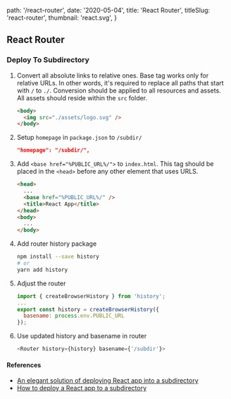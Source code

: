 
  path: '/react-router',
  date: '2020-05-04',
  title: 'React Router',
  titleSlug: 'react-router',
  thumbnail: 'react.svg',
}

## React Router

### Deploy To Subdirectory

1. Convert all absolute links to relative ones. Base tag works only for relative URLs. In other words, it's required to replace all paths that start with `/` to `./`. Conversion should be applied to all resources and assets. All assets should reside within the `src` folder.

   ```html
   <body>
     <img src="./assets/logo.svg" />
   </body>
   ```

1. Setup `homepage` in `package.json` to `/subdir/`

   ```json
   "homepage": "/subdir/",
   ```

1. Add `<base href="%PUBLIC_URL%/">` to `index.html`. This tag should be placed in the `<head>` before any other element that uses URLS.

   ```html
   <head>
     ...
     <base href="%PUBLIC_URL%/" />
     <title>React App</title>
   </head>
   <body>
     ...
   </body>
   ```

1. Add router history package

   ```bash
   npm install --save history
   # or
   yarn add history
   ```

1. Adjust the router

   ```javascript
   import { createBrowserHistory } from 'history';
   ...
   export const history = createBrowserHistory({
     basename: process.env.PUBLIC_URL
   });
   ```

1. Use updated history and basename in router

   ```javascript
   <Router history={history} basename={'/subdir'}>
   ```

#### References

- [An elegant solution of deploying React app into a subdirectory](https://skryvets.com/blog/2018/09/20/an-elegant-solution-of-deploying-react-app-into-a-subdirectory/)
- [How to deploy a React app to a subdirectory](https://medium.com/@svinkle/how-to-deploy-a-react-app-to-a-subdirectory-f694d46427c1)

